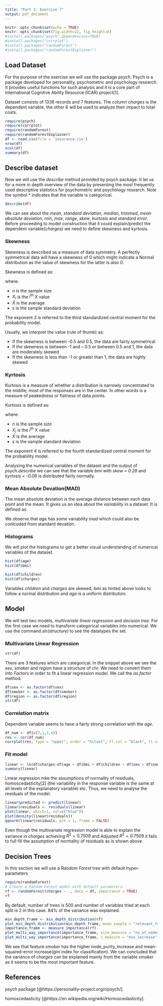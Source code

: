 ```yaml
---
title: "Part 2: Exercise 7"
output: pdf_document
---
```


```r
knitr::opts_chunk$set(echo = TRUE)
knitr::opts_chunk$set(fig.width=12, fig.height=8) 
#install.packages("psych",dependencies=TRUE)
#install.packages("corrplot")
#install.packages("randomForest")
#install.packages("randomForestExplainer")
```


## Load Dataset

For the purpose of the exercise we will use the package *psych*. Psych is a package developed for personality, psychometric and psychology research. It provides useful functions for such analysis and it is a core part of International Cognitive Ability Resource (ICAR) project[1].

Dataset consists of 1338 records and 7 features. The column *charges* is the dependent variable, the other 6 will be used to analyze their impact to total costs.

```r
require(psych)
require(corrplot)
require(randomForest)
require(randomForestExplainer)
df <- read.csv(file = 'insurance.csv')
nrow(df)
ncol(df)
summary(df)
```

## Describe dataset

Now we will use the *describe* method provided by psych package. It let us for a more in depth overview of the data by presenting the most frequently used descriptive statistics for psychometric and psychology research. Note the symbol * indicates that the variable is categorical.

```r
describe(df)
```

We can see about the *mean*, *standard deviation*, *median*, *trimmed*, *mean absolute deviation*, *min*, *max*, *range*, *skew*, *kurtosis* and *standard error*. Before proceeding to model construction that it could explain/predict the dependent variable(*charges*) we need to define skewness and kyrtosis.

### Skewness

Skewness is described as a measure of data symmetry. A perfectly symmetrical data will have a skewness of 0 which might indicate a Normal distribution as the value of skewness for the latter is also 0. 

Skewness is defined as:

\begin{equation}
a_{3} = \sum{\frac{(X_{i} - \bar{X})^{3}}{ns}}
\end{equation}

where:

- *n* is the sample size
- $X_{i}$ is the $i^{th}$ X value
- $\bar{X}$ is the average
- *s* is the sample standard deviation

The exponent *3* is referred to the third standardized central moment for the probability model.

Usually, we interpret the value (rule of thumb) as:

- If the skewness is between -0.5 and 0.5, the data are fairly symmetrical
- If the skewness is between -1 and – 0.5 or between 0.5 and 1, the data are moderately skewed
- If the skewness is less than -1 or greater than 1, the data are highly skewed

### Kyrtosis

Kurtosis is a measure of whether a distribution is narrowly concentrated to the middle; most of the responses are in the center. In other words is a measure of peakedness or flatness of data points.

Kurtosis is defined as:

\begin{equation}
a_{4} = \sum{\frac{(X_{i} - \bar{X})^{4}}{ns}}
\end{equation}

where:

- *n* is the sample size
- $X_{i}$ is the $i^{th}$ X value
- $\bar{X}$ is the average
- *s* is the sample standard deviation

The exponent *4* is referred to the fourth standardized central moment for the probability model.

Analysing the numerical variables of the dataset and the output of *psych.describe* we can see that the variable *bmi* with *skew = 0.28* and *kyrtosis = -0.06* is distributed fairly normally.

### Mean Absolute Devation(MAD)

The mean absolute deviation is the average distance between each data point and the mean. It gives us an idea about the *variability* in a dataset. It is defined as:

\begin{equation}
mad = \frac{\sum{x_{i} - \bar{x}}}{n}
\end{equation}

We observe that *age* has some variability *mad* which could also be conlcuded from standard devation.

### Histograms

We will plot the histograms to get a better visual understanding of numerical variables of the dataset.

```r
hist(df$age)
hist(df$bmi)
```

```r
hist(df$children)
hist(df$charges)
```

Variables *children* and *charges* are skewed, *bmi* as hinted above looks to follow a normal distribution and *age* is a uniform distribution.

## Model

We will test two models, *multivariate linear regression* and *decision tree*. For the first case we need to transform categorical variables into numerical. We use the command *str(structure)* to see the datatypes the set.


### Multivariate Linear Regression
```r
str(df)
```

There are 3 features which are categorical. In the snippet above we see the *sex*, *smoker* and *region* have a structure of chr. We need to convert them into *Factors* in order to fit a linear regression model. We call the *as.factor* method.

```r
df$sex <- as.factor(df$sex)
df$smoker <- as.factor(df$smoker)
df$region <- as.factor(df$region)
str(df)
```
### Correlation matrix

Dependent variable seems to have a fairly strong correlation with the *age*.

```r
df_num <- df[c(7,1,3,4)]
res <- cor(df_num)
corrplot(res, type = "upper", order = "hclust", tl.col = "black", tl.srt = 45)
```

### Fit model

```r
linear <- lm(df$charges~df$age + df$bmi + df$children + df$sex + df$smoker + df$region)
summary(linear)
```
Linear regression mke the assumptions of normality of residuals, homoscedasticity[2] (the variability in the response variable is the same at all levels of the explanatory variable) etc. Thus, we need to analyse the residuals of the model.

```r
linear$predicted <- predict(linear)
linear$residuals <- residuals(linear)
plot(linear, which=1, col=c("blue"))
plot(density(linear$residuals))
qqnorm(linear$residuals, pch = 1, frame = FALSE)
```


Even though the multivariate regression model is able to explain the variance in *charges* achieving $R^2 = 0.7509$ and Adjusted $R^2 = 0.7509$ it fails to full fill the assumption of normality of residuals as is shown above. 

## Decision Trees

In this section we will use a *Random Forest* tree with default hyper-parameters


```r
require(randomForest)
# Create a Random Forest model with default parameters
rf <- randomForest(charges ~ ., data = df, importance = TRUE)
rf
```

By default, number of trees is 500 and number of variables tried at each split is 2 in this case. 84% of the variance was explained.

```r
min_depth_frame <- min_depth_distribution(rf)
plot_min_depth_distribution(min_depth_frame, mean_sample = "relevant_trees", k = 15)
importance_frame <- measure_importance(rf)
plot_multi_way_importance(importance_frame, size_measure = "no_of_nodes")
plot_multi_way_importance(importance_frame, x_measure = "mse_increase", y_measure = "node_purity_increase", size_measure = "p_value", no_of_labels = 6)
```


We see that feature *smoker* has the higher node_purity_increase and mean-squared-error increase(gini index for classification). We can concluded that the variance of *charges* can be explained mainly from the variable *smoker* as it seems to be the most important feature.

## References

psych package [@https://personality-project.org/r/psych/].

homoscedasticity [@https://en.wikipedia.org/wiki/Homoscedasticity].

